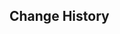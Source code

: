 {{Repertoire of Myriad Melodies Score
|name        = Rage Beneath the Mountains
|image       = Repertoire of Myriad Melodies Cover 22.png
|album       = Liyue: Jade Moon Upon a Sea of Clouds
|order       = 10
|soundtrack  = Rage Beneath the Mountains
|bpm         = 136
|duration    = 1m 31s
|level_1     = Normal
|stars_1     = 1
|reward_1    = Repertoire Coins*20
|notes_1     = 88
|level_2     = Hard
|stars_2     = 3
|reward_2    = Repertoire Coins*40
|notes_2     = 126
|level_3     = Pro
|stars_3     = 6
|reward_3    = Repertoire Coins*60
|notes_3     = 210
|level_4     = Legendary
|stars_4     = 8
|notes_4     = 359
}}

==Change History==
{{Change History|5.3}}